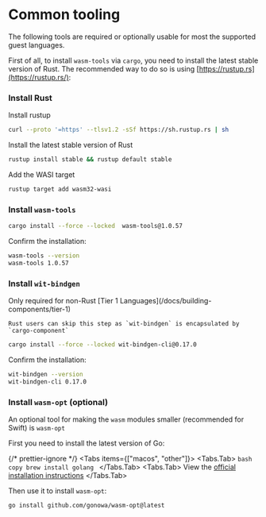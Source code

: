 
# Common tooling

The following tools are required or optionally usable for most the supported guest languages.

First of all, to install `wasm-tools` via `cargo`, you need to install the latest stable version of Rust. The recommended way to do so is using [https://rustup.rs](https://rustup.rs/):

<Steps>

### Install Rust

Install rustup

```bash copy
curl --proto '=https' --tlsv1.2 -sSf https://sh.rustup.rs | sh
```

Install the latest stable version of Rust

```bash copy
rustup install stable && rustup default stable
```

Add the WASI target

```bash copy
rustup target add wasm32-wasi
```

### Install `wasm-tools`

```bash copy
cargo install --force --locked  wasm-tools@1.0.57
```

Confirm the installation:

```bash
wasm-tools --version
wasm-tools 1.0.57
```

### Install `wit-bindgen`

<Callout type="info">
    Only required for non-Rust [Tier 1 Languages](/docs/building-components/tier-1)

    Rust users can skip this step as `wit-bindgen` is encapsulated by `cargo-component`

</Callout>

```bash copy
cargo install --force --locked wit-bindgen-cli@0.17.0
```

Confirm the installation:

```bash
wit-bindgen --version
wit-bindgen-cli 0.17.0
```

</Steps>

### Install `wasm-opt` (optional)

An optional tool for making the `wasm` modules smaller (recommended for Swift) is `wasm-opt`

First you need to install the latest version of Go:

{/* prettier-ignore */}
<Tabs items={["macos", "other"]}>
    <Tabs.Tab>
        ```bash copy
        brew install golang
        ```
    </Tabs.Tab>
    <Tabs.Tab>
        View the [official installation instructions](https://go.dev/doc/install)
    </Tabs.Tab>
</Tabs>

Then use it to install `wasm-opt`:

```bash copy
go install github.com/gonowa/wasm-opt@latest
```
